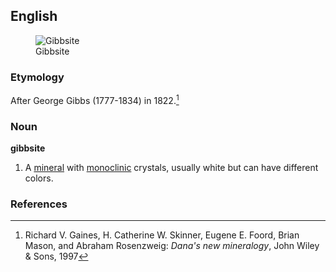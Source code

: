 ==English==
[[Image:Gibbsite Aluminum hydroxide Minas Gerais, Brazil 2998.jpg|thumb|Gibbsite]]

===Etymology===

After George Gibbs (1777-1834) in 1822.<ref>Richard V. Gaines, H. Catherine W. Skinner, Eugene E. Foord, Brian Mason, and Abraham Rosenzweig: ''Dana's new mineralogy'', John Wiley & Sons, 1997</ref>

===Noun===
'''gibbsite'''

#{{mineralogy}} A [[mineral]] with [[monoclinic]] crystals, usually white but can have different colors.

===References===
<references/>
